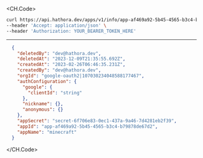 
<CH.Code>
```bash Example Request
curl https://api.hathora.dev/apps/v1/info/app-af469a92-5b45-4565-b3c4-b79878de67d2 \
--header 'Accept: application/json' \
--header 'Authorization: YOUR_BEARER_TOKEN_HERE'
```
---

```json Example Response
  {
    "deletedBy": "dev@hathora.dev",
    "deletedAt": "2023-12-09T21:35:55.692Z",
    "createdAt": "2023-02-26T06:46:35.231Z",
    "createdBy": "dev@hathora.dev",
    "orgId": "google-oauth2|107030234048588177467",
    "authConfiguration": {
      "google": {
        "clientId": "string"
      },
      "nickname": {},
      "anonymous": {}
    },
    "appSecret": "secret-6f706e83-0ec1-437a-9a46-7d4281eb2f39",
    "appId": "app-af469a92-5b45-4565-b3c4-b79878de67d2",
    "appName": "minecraft"
  }
```
</CH.Code>
